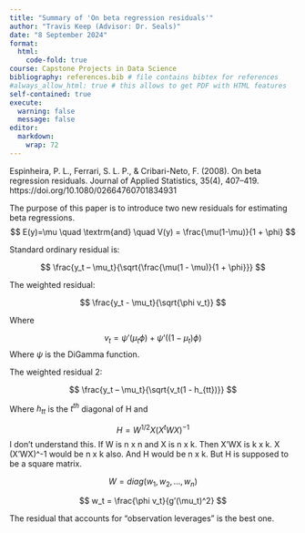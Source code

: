 ```yaml
---
title: "Summary of 'On beta regression residuals'"
author: "Travis Keep (Advisor: Dr. Seals)"
date: "8 September 2024"
format:
  html:
    code-fold: true
course: Capstone Projects in Data Science
bibliography: references.bib # file contains bibtex for references
#always_allow_html: true # this allows to get PDF with HTML features
self-contained: true
execute: 
  warning: false
  message: false
editor: 
  markdown: 
    wrap: 72
---
```


Espinheira, P. L., Ferrari, S. L. P., & Cribari-Neto, F. (2008). On beta regression residuals. Journal of Applied Statistics, 35(4), 407–419. https://doi.org/10.1080/02664760701834931

The purpose of this paper is to introduce two new residuals for estimating beta regressions. 
$$
E(y)=\mu \quad \textrm{and} \quad V(y) = \frac{\mu(1-\mu)}{1 + \phi}
$$

Standard ordinary residual is:

$$
\frac{y_t – \mu_t}{\sqrt{\frac{\mu(1 - \mu)}{1 + \phi}}}
$$

The weighted residual:

$$
\frac{y_t - \mu_t}{\sqrt{\phi v_t}}
$$

Where 

$$
v_t = \psi'(\mu_t \phi) + \psi’((1-\mu_t)\phi)
$$
Where $\psi$ is the DiGamma function.

The weighted residual 2:

$$
\frac{y_t – \mu_t}{\sqrt{v_t(1 - h_{tt})}}
$$

Where $h_{tt}$ is the $t^{th}$ diagonal of H and

$$
H = W^{1/2} X (X^t WX)^{-1}
$$
I don’t understand this. If W is n x n and X is n x k. Then X’WX is k x k.  X (X’WX)^-1 would be n x k also. And H would be n x k. But H is supposed to be a square matrix.

$$
W = diag(w_1, w_2, \dots, w_n)
$$

$$
w_t = \frac{\phi v_t}{g’(\mu_t)^2}
$$


The residual that accounts for “observation leverages” is the best one.

